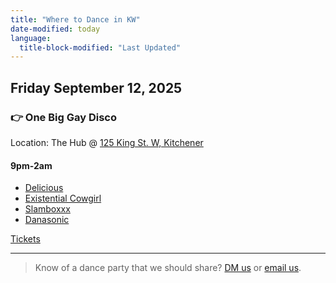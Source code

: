 ```yaml
---
title: "Where to Dance in KW"
date-modified: today
language:
  title-block-modified: "Last Updated"
---
```

## Friday September 12, 2025

### 👉 One Big Gay Disco

Location: The Hub @ [125 King St. W, Kitchener](https://maps.app.goo.gl/Ak4bVgJ6FKT3zQtF6)

#### 9pm-2am

* [Delicious](https://www.instagram.com/deliciousdj_/)
* [Existential Cowgirl](https://www.instagram.com/existentialcowgirl/)
* [Slamboxxx](https://www.instagram.com/i.am.slamoiselle/)
* [Danasonic](https://www.instagram.com/danasonic_/)

[Tickets](https://www.eventbrite.ca/e/wonderland-tickets-1612866630509)


---

> Know of a dance party that we should share? [DM us](https://www.instagram.com/fearisthevibekiller/) or [email us](mailto:getdown@fearisthevibekiller.com).

